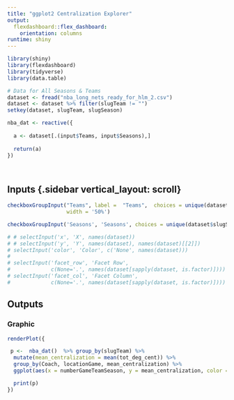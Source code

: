 ```yaml
---
title: "ggplot2 Centralization Explorer"
output: 
  flexdashboard::flex_dashboard:
    orientation: columns
runtime: shiny
---
```



```r
library(shiny)
library(flexdashboard)
library(tidyverse)
library(data.table)

# Data for All Seasons & Teams 
dataset <- fread("nba_long_nets_ready_for_hlm_2.csv")
dataset <- dataset %>% filter(slugTeam != "")
setkey(dataset, slugTeam, slugSeason)

nba_dat <- reactive({
  
  a <- dataset[.(input$Teams, input$Seasons),]
  
  return(a)
})




```



Inputs {.sidebar vertical_layout: scroll}
-----------------------------------------------------------------------

```r

checkboxGroupInput("Teams", label =  "Teams",  choices = unique(dataset$slugTeam),
                   width = '50%')

checkboxGroupInput('Seasons', 'Seasons', choices = unique(dataset$slugSeason))

# # selectInput('x', 'X', names(dataset))
# # selectInput('y', 'Y', names(dataset), names(dataset)[[2]])
# selectInput('color', 'Color', c('None', names(dataset)))
# 
# selectInput('facet_row', 'Facet Row',
#             c(None='.', names(dataset[sapply(dataset, is.factor)])))
# selectInput('facet_col', 'Facet Column',
#             c(None='.', names(dataset[sapply(dataset, is.factor)])))
```


Outputs
-----------------------------------------------------------------------

### Graphic

```r

renderPlot({

 p <-  nba_dat()  %>% group_by(slugTeam) %>%
  mutate(mean_centralization = mean(tot_deg_cent)) %>%
  group_by(Coach, locationGame, mean_centralization) %>%
  ggplot(aes(x = numberGameTeamSeason, y = mean_centralization, color = locationGame)) + geom_smooth(span = .3)

  print(p)
})
```